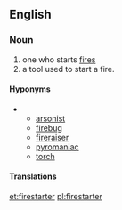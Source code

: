 ==English==

===Noun===
{{en-noun}}

# one who starts [[fire]]s
# a tool used to start a fire.

====Hyponyms====
*{{sense|person who starts fires}} 
** [[arsonist]]
** [[firebug]]
** [[fireraiser]]
** [[pyromaniac]]
** [[torch]]

====Translations====
{{trans-top|person who starts fires}}
{{trans-mid}}
{{trans-bottom}}

{{trans-top|tool used to start a fire}}
{{trans-mid}}
{{trans-bottom}}

[[et:firestarter]]
[[pl:firestarter]]
